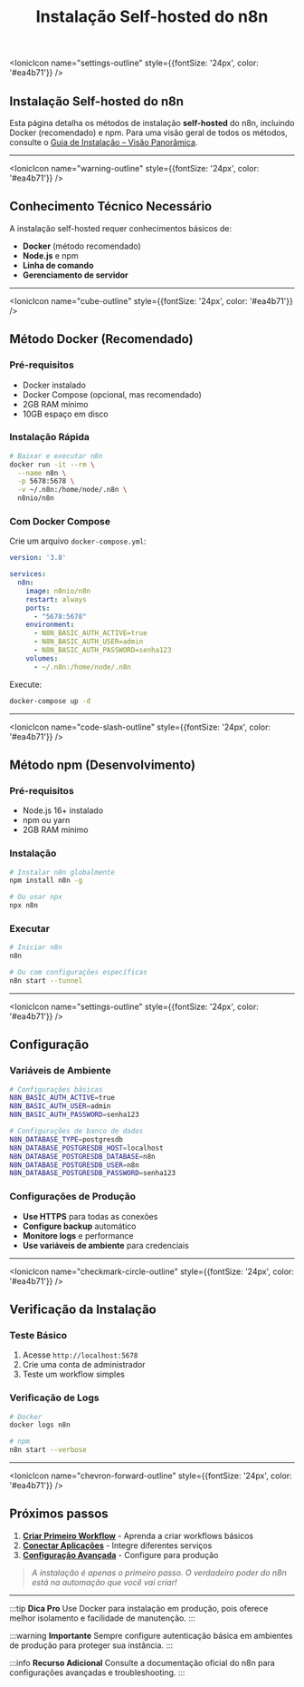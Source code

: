 ﻿---
sidebar_position: 2
title: Instalação Self-hosted do n8n
description: Guia completo para instalação self-hosted do n8n com Docker e npm
keywords: [n8n, instalação, docker, npm, setup, self-hosted]
---

<IonicIcon name="settings-outline" style={{fontSize: '24px', color: '#ea4b71'}} />

## Instalação Self-hosted do n8n

Esta página detalha os métodos de instalação **self-hosted** do n8n, incluindo Docker (recomendado) e npm. Para uma visão geral de todos os métodos, consulte o [Guia de Instalação – Visão Panorâmica](./guia-instalacao).

---

<IonicIcon name="warning-outline" style={{fontSize: '24px', color: '#ea4b71'}} />

## Conhecimento Técnico Necessário

A instalação self-hosted requer conhecimentos básicos de:
- **Docker** (método recomendado)
- **Node.js** e npm
- **Linha de comando**
- **Gerenciamento de servidor**

---

<IonicIcon name="cube-outline" style={{fontSize: '24px', color: '#ea4b71'}} />

## Método Docker (Recomendado)

### Pré-requisitos

- Docker instalado
- Docker Compose (opcional, mas recomendado)
- 2GB RAM mínimo
- 10GB espaço em disco

### Instalação Rápida

```bash
# Baixar e executar n8n
docker run -it --rm \
  --name n8n \
  -p 5678:5678 \
  -v ~/.n8n:/home/node/.n8n \
  n8nio/n8n
```

### Com Docker Compose

Crie um arquivo `docker-compose.yml`:

```yaml
version: '3.8'

services:
  n8n:
    image: n8nio/n8n
    restart: always
    ports:
      - "5678:5678"
    environment:
      - N8N_BASIC_AUTH_ACTIVE=true
      - N8N_BASIC_AUTH_USER=admin
      - N8N_BASIC_AUTH_PASSWORD=senha123
    volumes:
      - ~/.n8n:/home/node/.n8n
```

Execute:
```bash
docker-compose up -d
```

---

<IonicIcon name="code-slash-outline" style={{fontSize: '24px', color: '#ea4b71'}} />

## Método npm (Desenvolvimento)

### Pré-requisitos

- Node.js 16+ instalado
- npm ou yarn
- 2GB RAM mínimo

### Instalação

```bash
# Instalar n8n globalmente
npm install n8n -g

# Ou usar npx
npx n8n
```

### Executar

```bash
# Iniciar n8n
n8n

# Ou com configurações específicas
n8n start --tunnel
```

---

<IonicIcon name="settings-outline" style={{fontSize: '24px', color: '#ea4b71'}} />

## Configuração

### Variáveis de Ambiente

```bash
# Configurações básicas
N8N_BASIC_AUTH_ACTIVE=true
N8N_BASIC_AUTH_USER=admin
N8N_BASIC_AUTH_PASSWORD=senha123

# Configurações de banco de dados
N8N_DATABASE_TYPE=postgresdb
N8N_DATABASE_POSTGRESDB_HOST=localhost
N8N_DATABASE_POSTGRESDB_DATABASE=n8n
N8N_DATABASE_POSTGRESDB_USER=n8n
N8N_DATABASE_POSTGRESDB_PASSWORD=senha123
```

### Configurações de Produção

- **Use HTTPS** para todas as conexões
- **Configure backup** automático
- **Monitore logs** e performance
- **Use variáveis de ambiente** para credenciais

---

<IonicIcon name="checkmark-circle-outline" style={{fontSize: '24px', color: '#ea4b71'}} />

## Verificação da Instalação

### Teste Básico

1. Acesse `http://localhost:5678`
2. Crie uma conta de administrador
3. Teste um workflow simples

### Verificação de Logs

```bash
# Docker
docker logs n8n

# npm
n8n start --verbose
```

---

<IonicIcon name="chevron-forward-outline" style={{fontSize: '24px', color: '#ea4b71'}} />

## Próximos passos

1. **[Criar Primeiro Workflow](./criar-primeiro-workflow)** - Aprenda a criar workflows básicos
2. **[Conectar Aplicações](./conectar-aplicacoes)** - Integre diferentes serviços
3. **[Configuração Avançada](../usando-n8n/configuracao/)** - Configure para produção

> *A instalação é apenas o primeiro passo. O verdadeiro poder do n8n está na automação que você vai criar!*

---

:::tip **Dica Pro**
Use Docker para instalação em produção, pois oferece melhor isolamento e facilidade de manutenção.
:::

:::warning **Importante**
Sempre configure autenticação básica em ambientes de produção para proteger sua instância.
:::

:::info **Recurso Adicional**
Consulte a documentação oficial do n8n para configurações avançadas e troubleshooting.
:::



